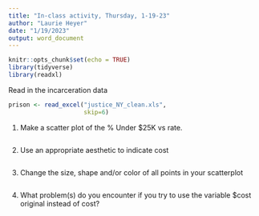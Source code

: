 ```yaml
---
title: "In-class activity, Thursday, 1-19-23"
author: "Laurie Heyer"
date: "1/19/2023"
output: word_document
---
```


```r
knitr::opts_chunk$set(echo = TRUE)
library(tidyverse)
library(readxl)
```

Read in the incarceration data

```r
prison <- read_excel("justice_NY_clean.xls",
                     skip=6)
```

1. Make a scatter plot of the % Under $25K vs rate. 
```r

```


2. Use an appropriate aesthetic to indicate cost
```r

```

3. Change the size, shape and/or color of all points in your scatterplot
```r

```

4. What problem(s) do you encounter if you try to use the variable $cost original instead of cost?
```r

```

